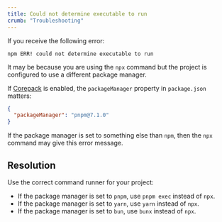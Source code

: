 ```yaml
---
title: Could not determine executable to run
crumb: "Troubleshooting"
---
```


If you receive the following error:

```
npm ERR! could not determine executable to run
```

It may be because you are using the `npx` command but the project is configured to use a different package manager.

If [Corepack](https://www.totaltypescript.com/how-to-use-corepack) is enabled, the `packageManager` property in `package.json` matters:

```json title="package.json"
{
  "packageManager": "pnpm@7.1.0"
}
```

If the package manager is set to something else than `npm`, then the `npx` command may give this error message.

## Resolution

Use the correct command runner for your project:

- If the package manager is set to `pnpm`, use `pnpm exec` instead of `npx`.
- If the package manager is set to `yarn`, use `yarn` instead of `npx`.
- If the package manager is set to `bun`, use `bunx` instead of `npx`.
